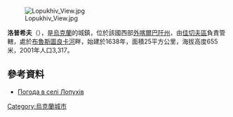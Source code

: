 [[Image:Lopukhiv_View.jpg|right]]

{{coord|48|21|49|N|23|57|59|E|scale:30000|display=title}}

'''洛普希夫'''（{{lang-uk|Лопухів}}），是[[烏克蘭|烏克蘭]]的城鎮，位於該國西部[[外喀爾巴阡州|外喀爾巴阡州]]，由[[佳切夫區|佳切夫區]]負責管轄，處於[[布魯斯圖良卡河|布魯斯圖良卡河]]畔，始建於1638年，面積25平方公里，海拔高度655米，2001年人口3,317。

==參考資料==
*[http://weather.in.ua/ua/zakarpatskaja/13843 Погода в селі Лопухів] {{Wayback|url=http://weather.in.ua/ua/zakarpatskaja/13843 |date=20200811013739 }}

{{Ukraine-geo-stub}}
[[Category:烏克蘭城市|Category:烏克蘭城市]]